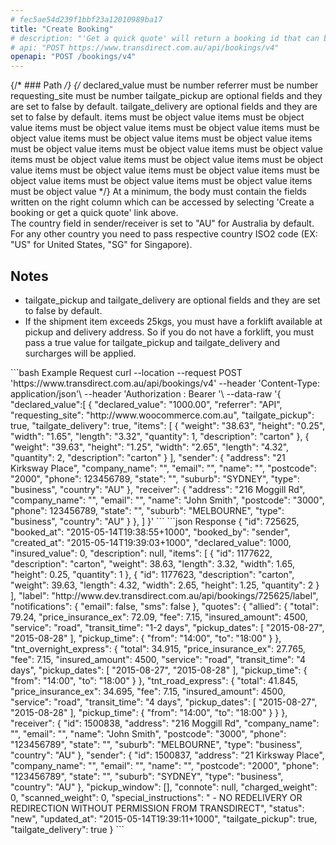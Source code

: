 ```yaml
---
# fec5ae54d239f1bbf23a12010989ba17
title: "Create Booking"
# description: "'Get a quick quote' will return a booking id that can be further updated with sender, receiver and other shipping options."
# api: "POST https://www.transdirect.com.au/api/bookings/v4"
openapi: "POST /bookings/v4"
---
```

{/* ### Path  */}
{/* <ParamField path="declared_value" type="number" required="true">
declared_value must be number 
</ParamField>
<ParamField path="referrer" type="string" required="true">
referrer must be number 
</ParamField>
<ParamField path="requesting_site" type="url" required="true">
requesting_site must be number 
</ParamField>
<ParamField path="tailgate_pickup" type="boolean">
tailgate_pickup are optional fields and they are set to false by default.
</ParamField>
<ParamField path="tailgate_delivery" type="boolean">
tailgate_delivery are optional fields and they are set to false by default.
</ParamField>
<ParamField path="items" type="object">
items must be object value 
</ParamField>
<ParamField path="weight" type="string">
items must be object value 
</ParamField>
<ParamField path="height" type="string">
items must be object value 
</ParamField>
<ParamField path="width" type="string">
items must be object value 
</ParamField>
<ParamField path="length" type="string">
items must be object value 
</ParamField>
<ParamField path="quantity" type="number">
items must be object value 
</ParamField>
<ParamField path="description" type="string">
items must be object value 
</ParamField>
<ParamField path="sender" type="object">
items must be object value 
</ParamField>
<ParamField path="address" type="string">
items must be object value 
</ParamField>
<ParamField path="company_name" type="string">
items must be object value 
</ParamField>
<ParamField path="email" type="string">
items must be object value 
</ParamField>
<ParamField path="name" type="string">
items must be object value 
</ParamField>
<ParamField path="postcode" type="object">
items must be object value 
</ParamField>
<ParamField path="phone" type="number">
items must be object value 
</ParamField>
<ParamField path="state" type="string">
items must be object value 
</ParamField>
<ParamField path="suburb" type="string">
items must be object value 
</ParamField>
<ParamField path="type" type="string">
items must be object value 
</ParamField>
<ParamField path="country" type="string">
items must be object value 
</ParamField>
<ParamField path="receiver" type="object">
items must be object value 
</ParamField> */}
At a minimum, the body must contain the fields written on the right column which can be accessed by selecting 'Create a booking or get a quick quote' link above.
<br />The country field in sender/receiver is set to "AU" for Australia by default. For any other country you need to pass respective country ISO2 code (EX: "US" for United States, "SG" for Singapore).
## Notes
<ul>
  <li>tailgate_pickup and tailgate_delivery are optional fields and they are set to false by default.</li>
  <li>If the shipment item exceeds 25kgs, you must have a forklift available at pickup and delivery address. So if you do not have a forklift, you must pass a true value for tailgate_pickup and tailgate_delivery and surcharges will be applied.</li>
</ul>
<RequestExample>
```bash Example Request
curl --location --request POST 'https://www.transdirect.com.au/api/bookings/v4'
--header 'Content-Type: application/json'\
--header 'Authorization : Bearer <fec5ae54d239f1bbf23a12010989ba17>'\
--data-raw '{
"declared_value":[
{
  "declared_value": "1000.00",
  "referrer": "API",
  "requesting_site": "http://www.woocommerce.com.au",
  "tailgate_pickup": true,
  "tailgate_delivery": true,
  "items": [
    {
      "weight": "38.63",
      "height": "0.25",
      "width": "1.65",
      "length": "3.32",
      "quantity": 1,
      "description": "carton"
    },
    {
      "weight": "39.63",
      "height": "1.25",
      "width": "2.65",
      "length": "4.32",
      "quantity": 2,
      "description": "carton"
    }
  ],
  "sender": {
    "address": "21 Kirksway Place",
    "company_name": "",
    "email": "",
    "name": "",
    "postcode": "2000",
    "phone": 123456789,
    "state": "",
    "suburb": "SYDNEY",
    "type": "business",
    "country": "AU"
  },
  "receiver": {
    "address": "216 Moggill Rd",
    "company_name": "",
    "email": "",
    "name": "John Smith",
    "postcode": "3000",
    "phone": 123456789,
    "state": "",
    "suburb": "MELBOURNE",
    "type": "business",
    "country": "AU"
  }
},
]
}'
``` 
</RequestExample>   
<ResponseExample>
```json Response
{
  "id": 725625,
  "booked_at": "2015-05-14T19:38:55+1000",
  "booked_by": "sender",
  "created_at": "2015-05-14T19:39:03+1000",
  "declared_value": 1000,
  "insured_value": 0,
  "description": null,
  "items": [
    {
      "id": 1177622,
      "description": "carton",
      "weight": 38.63,
      "length": 3.32,
      "width": 1.65,
      "height": 0.25,
      "quantity": 1
    },
    {
      "id": 1177623,
      "description": "carton",
      "weight": 39.63,
      "length": 4.32,
      "width": 2.65,
      "height": 1.25,
      "quantity": 2
    }
  ],
  "label": "http://www.dev.transdirect.com.au/api/bookings/725625/label",
  "notifications": {
    "email": false,
    "sms": false
  },
  "quotes": {
    "allied": {
      "total": 79.24,
      "price_insurance_ex": 72.09,
      "fee": 7.15,
      "insured_amount": 4500,
      "service": "road",
      "transit_time": "1-2 days",
      "pickup_dates": [
        "2015-08-27",
        "2015-08-28"
      ],
      "pickup_time": {
        "from": "14:00",
        "to": "18:00"
      }
    },
    "tnt_overnight_express": {
      "total": 34.915,
      "price_insurance_ex": 27.765,
      "fee": 7.15,
      "insured_amount": 4500,
      "service": "road",
      "transit_time": "4 days",
      "pickup_dates": [
        "2015-08-27",
        "2015-08-28"
      ],
      "pickup_time": {
        "from": "14:00",
        "to": "18:00"
      }
    },
    "tnt_road_express": {
      "total": 41.845,
      "price_insurance_ex": 34.695,
      "fee": 7.15,
      "insured_amount": 4500,
      "service": "road",
      "transit_time": "4 days",
      "pickup_dates": [
        "2015-08-27",
        "2015-08-28"
      ],
      "pickup_time": {
        "from": "14:00",
        "to": "18:00"
      }
    }
  },
  "receiver": {
    "id": 1500838,
    "address": "216 Moggill Rd",
    "company_name": "",
    "email": "",
    "name": "John Smith",
    "postcode": "3000",
    "phone": "123456789",
    "state": "",
    "suburb": "MELBOURNE",
    "type": "business",
    "country": "AU"
  },
  "sender": {
    "id": 1500837,
    "address": "21 Kirksway Place",
    "company_name": "",
    "email": "",
    "name": "",
    "postcode": "2000",
    "phone": "123456789",
    "state": "",
    "suburb": "SYDNEY",
    "type": "business",
    "country": "AU"
  },
  "pickup_window": [],
  "connote": null,
  "charged_weight": 0,
  "scanned_weight": 0,
  "special_instructions": " - NO REDELIVERY OR REDIRECTION WITHOUT PERMISSION FROM TRANSDIRECT",
  "status": "new",
  "updated_at": "2015-05-14T19:39:11+1000",
  "tailgate_pickup": true,
  "tailgate_delivery": true
}
```
</ResponseExample>